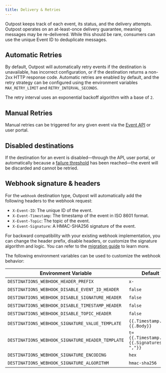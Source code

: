 ```yaml
---
title: Delivery & Retries
---
```


Outpost keeps track of each event, its status, and the delivery attempts. Outpost operates on an at-least-once delivery guarantee, meaning messages may be re-delivered. While this should be rare, consumers can use the unique Event ID to deduplicate messages.

## Automatic Retries

By default, Outpost will automatically retry events if the destination is unavailable, has incorrect configuration, or if the destination returns a non-2xx HTTP response code. Automatic retries are enabled by default, and the retry strategy can be configured using the environment variables `MAX_RETRY_LIMIT` and `RETRY_INTERVAL_SECONDS`.

The retry interval uses an exponential backoff algorithm with a base of `2`.

## Manual Retries

Manual retries can be triggered for any given event via the [Event API](/docs/api/events#retry-event-delivery) or user portal.

## Disabled destinations

If the destination for an event is disabled—through the API, user portal, or automatically because a [failure threshold](/docs/features/delivery-failure-alerts) has been reached—the event will be discarded and cannot be retried.

## Webhook signature & headers

For the `webhook` destination type, Outpost will automatically add the following headers to the webhook request:

- `X-Event-ID`: The unique ID of the event.
- `X-Event-Timestamp`: The timestamp of the event in ISO 8601 format.
- `X-Event-Topic`: The topic of the event.
- `X-Event-Signature`: A HMAC-SHA256 signature of the event.

For backward compatibility with your existing webhook implementation, you can change the header prefix, disable headers, or customize the signature algorithm and logic. You can refer to the [migration guide](/docs/guides/migrate-to-outpost#webhook-customization) to learn more.

The following environment variables can be used to customize the webhook behavior:

| Environment Variable                             | Default Value                                          | Required |
| ------------------------------------------------ | ------------------------------------------------------ | -------- |
| `DESTINATIONS_WEBHOOK_HEADER_PREFIX`             | `x-`                                                   | No       |
| `DESTINATIONS_WEBHOOK_DISABLE_EVENT_ID_HEADER`   | `false`                                                | No       |
| `DESTINATIONS_WEBHOOK_DISABLE_SIGNATURE_HEADER`  | `false`                                                | No       |
| `DESTINATIONS_WEBHOOK_DISABLE_TIMESTAMP_HEADER`  | `false`                                                | No       |
| `DESTINATIONS_WEBHOOK_DISABLE_TOPIC_HEADER`      | `false`                                                | No       |
| `DESTINATIONS_WEBHOOK_SIGNATURE_VALUE_TEMPLATE`  | `{{.Timestamp.Unix}}.{{.Body}}`                        | No       |
| `DESTINATIONS_WEBHOOK_SIGNATURE_HEADER_TEMPLATE` | `t={{.Timestamp.Unix}},v0={{.Signatures \| join ","}}` | No       |
| `DESTINATIONS_WEBHOOK_SIGNATURE_ENCODING`        | `hex`                                                  | No       |
| `DESTINATIONS_WEBHOOK_SIGNATURE_ALGORITHM`       | `hmac-sha256`                                          | No       |
